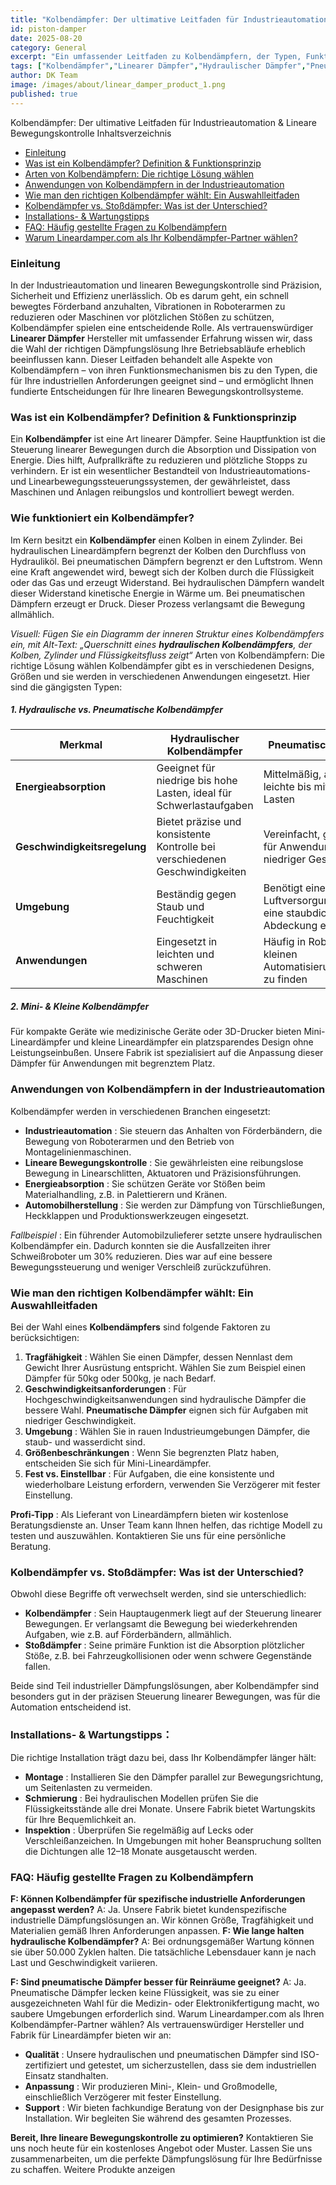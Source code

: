 ```yaml
---
title: "Kolbendämpfer: Der ultimative Leitfaden für Industrieautomation & Lineare Bewegungskontrolle"
id: piston-damper
date: 2025-08-20
category: General
excerpt: "Ein umfassender Leitfaden zu Kolbendämpfern, der Typen, Funktionsprinzipien, Anwendungen und Auswahlkriterien für die Industrieautomation behandelt."
tags: ["Kolbendämpfer","Linearer Dämpfer","Hydraulischer Dämpfer","Pneumatischer Dämpfer","Industrieautomation","Lineare Bewegungskontrolle","Leitfaden zur Dämpferauswahl","Industrielle Dämpfungslösungen","Mini-Kolbendämpfer","Bewegungssteuerungssysteme"]
author: DK Team
image: /images/about/linear_damper_product_1.png
published: true
---
```


Kolbendämpfer: Der ultimative Leitfaden für Industrieautomation & Lineare Bewegungskontrolle
Inhaltsverzeichnis
*  [Einleitung](#einleitung)
*  [Was ist ein Kolbendämpfer? Definition & Funktionsprinzip](#was-ist-ein-kolbendämpfer-definition--funktionsprinzip)
*  [Arten von Kolbendämpfern: Die richtige Lösung wählen](#arten-von-kolbendämpfern-die-richtige-lösung-wählen)
*  [Anwendungen von Kolbendämpfern in der Industrieautomation](#anwendungen-von-kolbendämpfern-in-der-industrieautomation)
*  [Wie man den richtigen Kolbendämpfer wählt: Ein Auswahlleitfaden](#wie-man-den-richtigen-kolbendämpfer-wählt-ein-auswahlleitfaden)
*  [Kolbendämpfer vs. Stoßdämpfer: Was ist der Unterschied?](#kolbendämpfer-vs-stossdämpfer-was-ist-der-unterschied)
*  [Installations- & Wartungstipps](#installations--wartungstipps)
*  [FAQ: Häufig gestellte Fragen zu Kolbendämpfern](#faq-häufig-gestellte-fragen-zu-kolbendämpfern)
*  [Warum Lineardamper.com als Ihr Kolbendämpfer-Partner wählen?](#warum-lineardampercom-als-ihr-kolbendämpfer-partner-wählen)

### Einleitung

In der Industrieautomation und linearen Bewegungskontrolle sind Präzision, Sicherheit und Effizienz unerlässlich. Ob es darum geht, ein schnell bewegtes Förderband anzuhalten, Vibrationen in Roboterarmen zu reduzieren oder Maschinen vor plötzlichen Stößen zu schützen, Kolbendämpfer spielen eine entscheidende Rolle. Als vertrauenswürdiger **Linearer Dämpfer** Hersteller mit umfassender Erfahrung wissen wir, dass die Wahl der richtigen Dämpfungslösung Ihre Betriebsabläufe erheblich beeinflussen kann. Dieser Leitfaden behandelt alle Aspekte von Kolbendämpfern – von ihren Funktionsmechanismen bis zu den Typen, die für Ihre industriellen Anforderungen geeignet sind – und ermöglicht Ihnen fundierte Entscheidungen für Ihre linearen Bewegungskontrollsysteme.

### Was ist ein Kolbendämpfer? Definition & Funktionsprinzip

Ein **Kolbendämpfer** ist eine Art linearer Dämpfer. Seine Hauptfunktion ist die Steuerung linearer Bewegungen durch die Absorption und Dissipation von Energie. Dies hilft, Aufprallkräfte zu reduzieren und plötzliche Stopps zu verhindern. Er ist ein wesentlicher Bestandteil von Industrieautomations- und Linearbewegungssteuerungssystemen, der gewährleistet, dass Maschinen und Anlagen reibungslos und kontrolliert bewegt werden.

### Wie funktioniert ein Kolbendämpfer?

Im Kern besitzt ein **Kolbendämpfer** einen Kolben in einem Zylinder. Bei hydraulischen Lineardämpfern begrenzt der Kolben den Durchfluss von Hydrauliköl. Bei pneumatischen Dämpfern begrenzt er den Luftstrom. Wenn eine Kraft angewendet wird, bewegt sich der Kolben durch die Flüssigkeit oder das Gas und erzeugt Widerstand. Bei hydraulischen Dämpfern wandelt dieser Widerstand kinetische Energie in Wärme um. Bei pneumatischen Dämpfern erzeugt er Druck. Dieser Prozess verlangsamt die Bewegung allmählich.

*Visuell: Fügen Sie ein Diagramm der inneren Struktur eines Kolbendämpfers ein, mit Alt-Text: „Querschnitt eines **hydraulischen Kolbendämpfers**, der Kolben, Zylinder und Flüssigkeitsfluss zeigt“*
Arten von Kolbendämpfern: Die richtige Lösung wählen
Kolbendämpfer gibt es in verschiedenen Designs, Größen und sie werden in verschiedenen Anwendungen eingesetzt. Hier sind die gängigsten Typen:

##### 1. Hydraulische vs. Pneumatische Kolbendämpfer

| Merkmal | Hydraulischer Kolbendämpfer | Pneumatischer Dämpfer |
| ------ | ------ | ------ |
| **Energieabsorption** | Geeignet für niedrige bis hohe Lasten, ideal für Schwerlastaufgaben | Mittelmäßig, am besten für leichte bis mittelschwere Lasten |
| **Geschwindigkeitsregelung** | Bietet präzise und konsistente Kontrolle bei verschiedenen Geschwindigkeiten | Vereinfacht, gut geeignet für Anwendungen mit niedriger Geschwindigkeit |
| **Umgebung** | Beständig gegen Staub und Feuchtigkeit | Benötigt eine saubere Luftversorgung und kann eine staubdichte Abdeckung erfordern |
| **Anwendungen** | Eingesetzt in leichten und schweren Maschinen | Häufig in Robotik und kleinen Automatisierungssystemen zu finden |

##### 2. Mini- & Kleine Kolbendämpfer

Für kompakte Geräte wie medizinische Geräte oder 3D-Drucker bieten Mini-Lineardämpfer und kleine Lineardämpfer ein platzsparendes Design ohne Leistungseinbußen. Unsere Fabrik ist spezialisiert auf die Anpassung dieser Dämpfer für Anwendungen mit begrenztem Platz.


### Anwendungen von Kolbendämpfern in der Industrieautomation

Kolbendämpfer werden in verschiedenen Branchen eingesetzt:

*   **Industrieautomation** : Sie steuern das Anhalten von Förderbändern, die Bewegung von Roboterarmen und den Betrieb von Montagelinienmaschinen.
*   **Lineare Bewegungskontrolle** : Sie gewährleisten eine reibungslose Bewegung in Linearschlitten, Aktuatoren und Präzisionsführungen.
*   **Energieabsorption** : Sie schützen Geräte vor Stößen beim Materialhandling, z.B. in Palettierern und Kränen.
*   **Automobilherstellung** : Sie werden zur Dämpfung von Türschließungen, Heckklappen und Produktionswerkzeugen eingesetzt.

*Fallbeispiel* : Ein führender Automobilzulieferer setzte unsere hydraulischen Kolbendämpfer ein. Dadurch konnten sie die Ausfallzeiten ihrer Schweißroboter um 30% reduzieren. Dies war auf eine bessere Bewegungssteuerung und weniger Verschleiß zurückzuführen.

### Wie man den richtigen Kolbendämpfer wählt: Ein Auswahlleitfaden

Bei der Wahl eines **Kolbendämpfers** sind folgende Faktoren zu berücksichtigen:

1.  **Tragfähigkeit** : Wählen Sie einen Dämpfer, dessen Nennlast dem Gewicht Ihrer Ausrüstung entspricht. Wählen Sie zum Beispiel einen Dämpfer für 50kg oder 500kg, je nach Bedarf.
2.  **Geschwindigkeitsanforderungen** : Für Hochgeschwindigkeitsanwendungen sind hydraulische Dämpfer die bessere Wahl. **Pneumatische Dämpfer** eignen sich für Aufgaben mit niedriger Geschwindigkeit.
3.  **Umgebung** : Wählen Sie in rauen Industrieumgebungen Dämpfer, die staub- und wasserdicht sind.
4.  **Größenbeschränkungen** : Wenn Sie begrenzten Platz haben, entscheiden Sie sich für Mini-Lineardämpfer.
5.  **Fest vs. Einstellbar** : Für Aufgaben, die eine konsistente und wiederholbare Leistung erfordern, verwenden Sie Verzögerer mit fester Einstellung.

**Profi-Tipp** : Als Lieferant von Lineardämpfern bieten wir kostenlose Beratungsdienste an. Unser Team kann Ihnen helfen, das richtige Modell zu testen und auszuwählen. Kontaktieren Sie uns für eine persönliche Beratung.

### Kolbendämpfer vs. Stoßdämpfer: Was ist der Unterschied?

Obwohl diese Begriffe oft verwechselt werden, sind sie unterschiedlich:

*   **Kolbendämpfer** : Sein Hauptaugenmerk liegt auf der Steuerung linearer Bewegungen. Er verlangsamt die Bewegung bei wiederkehrenden Aufgaben, wie z.B. auf Förderbändern, allmählich.
*   **Stoßdämpfer** : Seine primäre Funktion ist die Absorption plötzlicher Stöße, z.B. bei Fahrzeugkollisionen oder wenn schwere Gegenstände fallen.

Beide sind Teil industrieller Dämpfungslösungen, aber Kolbendämpfer sind besonders gut in der präzisen Steuerung linearer Bewegungen, was für die Automation entscheidend ist.

### Installations- & Wartungstipps：

Die richtige Installation trägt dazu bei, dass Ihr Kolbendämpfer länger hält:
*   **Montage** : Installieren Sie den Dämpfer parallel zur Bewegungsrichtung, um Seitenlasten zu vermeiden.
*   **Schmierung** : Bei hydraulischen Modellen prüfen Sie die Flüssigkeitsstände alle drei Monate. Unsere Fabrik bietet Wartungskits für Ihre Bequemlichkeit an.
*   **Inspektion** : Überprüfen Sie regelmäßig auf Lecks oder Verschleißanzeichen. In Umgebungen mit hoher Beanspruchung sollten die Dichtungen alle 12–18 Monate ausgetauscht werden.


### FAQ: Häufig gestellte Fragen zu Kolbendämpfern

**F: Können Kolbendämpfer für spezifische industrielle Anforderungen angepasst werden?**
A: Ja. Unsere Fabrik bietet kundenspezifische industrielle Dämpfungslösungen an. Wir können Größe, Tragfähigkeit und Materialien gemäß Ihren Anforderungen anpassen.
**F: Wie lange halten hydraulische Kolbendämpfer?**
A: Bei ordnungsgemäßer Wartung können sie über 50.000 Zyklen halten. Die tatsächliche Lebensdauer kann je nach Last und Geschwindigkeit variieren.

**F: Sind pneumatische Dämpfer besser für Reinräume geeignet?**
A: Ja. Pneumatische Dämpfer lecken keine Flüssigkeit, was sie zu einer ausgezeichneten Wahl für die Medizin- oder Elektronikfertigung macht, wo saubere Umgebungen erforderlich sind.
Warum Lineardamper.com als Ihren Kolbendämpfer-Partner wählen?
Als vertrauenswürdiger Hersteller und Fabrik für Lineardämpfer bieten wir an:
*   **Qualität** : Unsere hydraulischen und pneumatischen Dämpfer sind ISO-zertifiziert und getestet, um sicherzustellen, dass sie dem industriellen Einsatz standhalten.
*   **Anpassung** : Wir produzieren Mini-, Klein- und Großmodelle, einschließlich Verzögerer mit fester Einstellung.
*   **Support** : Wir bieten fachkundige Beratung von der Designphase bis zur Installation. Wir begleiten Sie während des gesamten Prozesses.

**Bereit, Ihre lineare Bewegungskontrolle zu optimieren?** Kontaktieren Sie uns noch heute für ein kostenloses Angebot oder Muster. Lassen Sie uns zusammenarbeiten, um die perfekte Dämpfungslösung für Ihre Bedürfnisse zu schaffen.
Weitere Produkte anzeigen